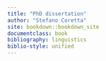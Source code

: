 ```yaml
---
title: "PhD dissertation"
author: "Stefano Coretta"
site: bookdown::bookdown_site
documentclass: book
bibliography: linguistics
biblio-style: unified
---
```


